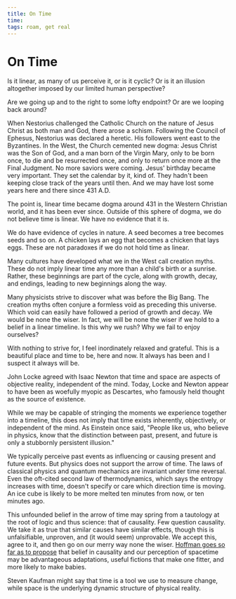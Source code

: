```yaml
---
title: On Time
time:
tags: roam, get real
---
```


# On Time

Is it linear, as many of us perceive it, or is it cyclic? Or is it an illusion altogether imposed by our limited human perspective?

Are we going up and to the right to some lofty endpoint? Or are we looping back around?

When Nestorius challenged the Catholic Church on the nature of Jesus Christ as both man and God, there arose a schism. Following the Council of Ephesus, Nestorius was declared a heretic. His followers went east to the Byzantines. In the West, the Church cemented new dogma: Jesus Christ was the Son of God, and a man born of the Virgin Mary, only to be born once, to die and be resurrected once, and only to return once more at the Final Judgment. No more saviors were coming. Jesus' birthday became very important. They set the calendar by it, kind of. They hadn't been keeping close track of the years until then. And we may have lost some years here and there since 431 A.D.

The point is, linear time became dogma around 431 in the Western Christian world, and it has been ever since. Outside of this sphere of dogma, we do not believe time is linear. We have no evidence that it is.

We do have evidence of cycles in nature. A seed becomes a tree becomes seeds and so on. A chicken lays an egg that becomes a chicken that lays eggs. These are not paradoxes if we do not hold time as linear.

Many cultures have developed what we in the West call creation myths. These do not imply linear time any more than a child's birth or a sunrise. Rather, these beginnings are part of the cycle, along with growth, decay, and endings, leading to new beginnings along the way.

Many physicists strive to discover what was before the Big Bang. The creation myths often conjure a formless void as preceding this universe. Which void can easily have followed a period of growth and decay. We would be none the wiser. In fact, we will be none the wiser if we hold to a belief in a linear timeline. Is this why we rush? Why we fail to enjoy ourselves?

With nothing to strive for, I feel inordinately relaxed and grateful. This is a beautiful place and time to be, here and now. It always has been and I suspect it always will be.

John Locke agreed with Isaac Newton that time and space are aspects of objective reality, independent of the mind. Today, Locke and Newton appear to have been as woefully myopic as Descartes, who famously held thought as the source of existence.

While we may be capable of stringing the moments we experience together into a timeline, this does not imply that time exists inherently, objectively, or independent of the mind. As Einstein once said, "People like us, who believe in physics, know that the distinction between past, present, and future is only a stubbornly persistent illusion."

We typically perceive past events as influencing or causing present and future events. But physics does not support the arrow of time. The laws of classical physics and quantum mechanics are invariant under time reversal. Even the oft-cited second law of thermodynamics, which says the entropy increases with time, doesn't specify or care which direction time is moving. An ice cube is likely to be more melted ten minutes from now, or ten minutes ago.

This unfounded belief in the arrow of time may spring from a tautology at the root of logic and thus science: that of causality. Few question causality. We take it as true that similar causes have similar effects, though this is unfalsifiable, unproven, and (it would seem) unprovable. We accept this, agree to it, and then go on our merry way none the wiser. [Hoffman goes so far as to propose](http://cogsci.uci.edu/~ddhoff/HoffmanTime.pdf) that belief in causality and our perception of spacetime may be advantageous adaptations, useful fictions that make one fitter, and more likely to make babies.

Steven Kaufman might say that time is a tool we use to measure change, while space is the underlying dynamic structure of physical reality.

